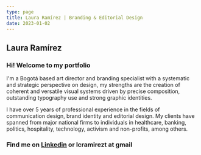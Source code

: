 ```yaml
---
type: page
title: Laura Ramírez | Branding & Editorial Design
date: 2023-01-02
---
```


<html>
    <body>
    <link href="portafolio/styles/index.css" rel="stylesheet"></link> 
  </body>  
</html>

## Laura Ramírez

### Hi! Welcome to my portfolio

I'm a Bogotá based art director and branding specialist with a systematic and strategic perspective on design, my strengths are the creation of coherent and versatile visual systems driven by precise composition, outstanding typography use and strong graphic identities.

I have over 5 years of professional experience in the fields of communication design, brand identity and editorial design. My clients have spanned from major national firms to individuals in healthcare, banking, politics, hospitality, technology, activism and non-profits, among others.


### Find me on <a href="https://www.linkedin.com/in/lcramirezt/?locale=en_US">Linkedin</a> or lcramirezt at gmail



